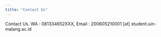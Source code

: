 ```yaml
---
title: "Contact Us"
---
```


Contact Us. WA : 081334652XXX, Email :  200605210001 [at] student.uin-malang.ac.id